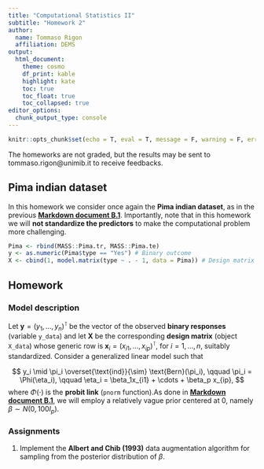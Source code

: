 ```yaml
---
title: "Computational Statistics II"
subtitle: "Homework 2"
author:
  name: Tommaso Rigon
  affiliation: DEMS
output: 
  html_document: 
    theme: cosmo
    df_print: kable
    highlight: kate
    toc: true
    toc_float: true
    toc_collapsed: true
editor_options: 
  chunk_output_type: console
---
```


```r
knitr::opts_chunk$set(echo = T, eval = T, message = F, warning = F, error = F, comment = NA, cache = F, include = T, R.options = list(width = 100), collapse = T, dpi = 200, fig.align = "center", fig.height = 5, fig.width = 8)
```

The homeworks are not graded, but the results may be sent to tommaso.rigon@unimib.it to receive feedbacks. 

## Pima indian dataset

In this homework we consider once again the **Pima indian dataset**, as in the previous [**Markdown document B.1**](un_B1.html). Importantly, note that in this homework we will **not standardize the predictors** to make the computational problem more challenging. 

```r
Pima <- rbind(MASS::Pima.tr, MASS::Pima.te)
y <- as.numeric(Pima$type == "Yes") # Binary outcome
X <- cbind(1, model.matrix(type ~ . - 1, data = Pima)) # Design matrix
```



## Homework

### Model description

Let $\textbf{y} = (y_1,\dots,y_n)^\intercal$ be the vector of the observed **binary responses** (variable `y_data`) and let $\textbf{X}$ be the corresponding **design matrix** (object `X_data`) whose generic row is $\textbf{x}_i = (x_{i1},\dots,x_{ip})^\intercal$, for $i=1,\dots,n$, suitably standardized. Consider a generalized linear model such that

$$
y_i \mid \pi_i \overset{\text{ind}}{\sim} \text{Bern}(\pi_i), \qquad \pi_i = \Phi(\eta_i), \qquad \eta_i = \beta_1x_{i1} + \cdots + \beta_p x_{ip},
$$
where $\Phi(\cdot)$ is the **probit link** (`pnorm` function).As done in [**Markdown document B.1**](un_B1.html), we will employ a relatively vague prior centered at $0$, namely $\beta \sim N(0, 100 I_p)$. 

### Assignments

1. Implement the **Albert and Chib (1993)** data augmentation algorithm for sampling from the posterior distribution of $\beta$. 

